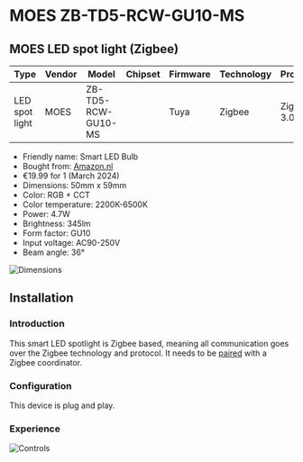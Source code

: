 
# MOES ZB-TD5-RCW-GU10-MS

## MOES LED spot light (Zigbee)

| Type           | Vendor | Model              | Chipset | Firmware | Technology | Protocol   |
| -------------- | ------ | ------------------ | ------- | -------- | ---------- | ---------- |
| LED spot light | MOES   | ZB-TD5-RCW-GU10-MS |         | Tuya     | Zigbee     | Zigbee 3.0 |

- Friendly name: Smart LED Bulb
- Bought from: [Amazon.nl](https://www.amazon.nl/dp/B0C3726G89)
- €19.99 for 1 (March 2024)
- Dimensions: 50mm x 59mm
- Color: RGB + CCT
- Color temperature: 2200K-6500K
- Power: 4.7W
- Brightness: 345lm
- Form factor: GU10
- Input voltage: AC90-250V
- Beam angle: 36°

<ImageWrapper>
  <Image img={require('./assets/dimensions.png')} alt="Dimensions" />
</ImageWrapper>

## Installation

### Introduction

This smart LED spotlight is Zigbee based, meaning all communication goes over the Zigbee technology
and protocol. It needs to be [paired](../../pairing/zigbee) with a Zigbee coordinator.

### Configuration

This device is plug and play.

### Experience

<ImageWrapper>
  <Image img={require('./assets/controls.png')} alt="Controls" />
</ImageWrapper>
